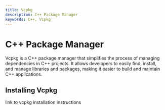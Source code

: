 ```yaml
---
title: Vcpkg
description: C++ Package Manager
keywords: C++, Vcpkg
---
```


# C++ Package Manager
Vcpkg is a C++ package manager that simplifies the process of managing dependencies in C++ projects.
It allows developers to easily find, install, and manage libraries and packages, making it easier to
build and maintain C++ applications.

## Installing Vcpkg
link to vcpkg installation instructions

